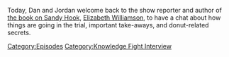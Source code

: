 {{DEFAULTSORT:
    #_EPISODE_0710:Elizabeth Williamson Returns
}}{{Episode
    | title           = Elizabeth Williamson Returns
    | caption         = Listen to this episode on [https://knowledgefight.libsyn.com/710-elizabeth-williamson-returns Libsyn] [https://open.spotify.com/episode/4E3w2vFmQWOFAPrVqS1xop Spotify], Read the [[Transcript/710: Elizabeth Williamson Returns|Unofficial Transcript]]
    | episodeNumber   = 710
    | length          = 01:09:57
    | airDate         = August 2, 2022
    | episodeType     = [[:Category:Knowledge Fight Interview|Knowledge Fight Interview]]
    | previousEpisode = [[709: 2 Dan's 2 War]]
    | nextEpisode     = [[711: August 2, 2022]]
}}

{{Stub}}

Today, Dan and Jordan welcome back to the show reporter and author of [https://www.penguinrandomhouse.com/books/624175/sandy-hook-by-elizabeth-williamson/ the book on Sandy Hook], [[Elizabeth Williamson]], to have a chat about how things are going in the trial, important take-aways, and donut-related secrets.

[[Category:Episodes]]
[[Category:Knowledge Fight Interview]]
